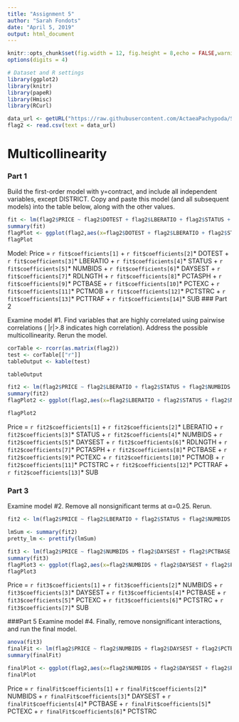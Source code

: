 ```yaml
---
title: "Assignment 5"
author: "Sarah Fondots"
date: "April 5, 2019"
output: html_document
---
```


```r
knitr::opts_chunk$set(fig.width = 12, fig.height = 8,echo = FALSE,warning = FALSE,message = FALSE)
options(digits = 4)
```

```r
# Dataset and R settings
library(ggplot2)
library(knitr)
library(papeR)
library(Hmisc)
library(RCurl)

data_url <- getURL("https://raw.githubusercontent.com/ActaeaPachypoda/STA319/master/Data/flag2.csv")
flag2 <- read.csv(text = data_url)
```

# Multicollinearity

### Part 1  

Build the first-order model with y=contract, and include all independent variables, except DISTRICT. Copy and paste this model (and all subsequent models) into the table below, along with the other values.
```r
fit <- lm(flag2$PRICE ~ flag2$DOTEST + flag2$LBERATIO + flag2$STATUS + flag2$NUMBIDS + flag2$DAYSEST + flag2$RDLNGTH + flag2$PCTASPH + flag2$PCTBASE + flag2$PCTEXC + flag2$PCTMOB + flag2$PCTSTRC + flag2$PCTTRAF + flag2$SUB, data = flag2)
summary(fit)
flagPlot <- ggplot(flag2,aes(x=flag2$DOTEST + flag2$LBERATIO + flag2$STATUS + flag2$NUMBIDS + flag2$DAYSEST + flag2$RDLNGTH + flag2$PCTASPH + flag2$PCTBASE + flag2$PCTEXC + flag2$PCTMOB + flag2$PCTSTRC + flag2$PCTTRAF + flag2$SUB, y=flag2$PRICE))+ geom_point(size=2.5)+ stat_smooth(method = "lm",se=FALSE)
flagPlot
```
Model:
Price = `r fit$coefficients[1]` + `r fit$coefficients[2]`* DOTEST  + `r fit$coefficients[3]`* LBERATIO + `r fit$coefficients[4]`* STATUS + `r fit$coefficients[5]`* NUMBIDS + `r fit$coefficients[6]`* DAYSEST + `r fit$coefficients[7]`* RDLNGTH + `r fit$coefficients[8]`* PCTASPH + `r fit$coefficients[9]`* PCTBASE + `r fit$coefficients[10]`* PCTEXC + `r fit$coefficients[11]`* PCTMOB + `r fit$coefficients[12]`* PCTSTRC + `r fit$coefficients[13]`* PCTTRAF + `r fit$coefficients[14]`* SUB
### Part 2  

Examine model #1. Find variables that are highly correlated using pairwise correlations ( |r|>.8 indicates high correlation). Address the possible multicollinearity. Rerun the model.  
```r
corTable <- rcorr(as.matrix(flag2))
test <- corTable[["r"]]
tableOutput <- kable(test)

tableOutput

fit2 <- lm(flag2$PRICE ~ flag2$LBERATIO + flag2$STATUS + flag2$NUMBIDS + flag2$DAYSEST + flag2$RDLNGTH + flag2$PCTASPH + flag2$PCTBASE + flag2$PCTEXC + flag2$PCTMOB + flag2$PCTSTRC + flag2$PCTTRAF + flag2$SUB, data = flag2)
summary(fit2)
flagPlot2 <- ggplot(flag2,aes(x=flag2$LBERATIO + flag2$STATUS + flag2$NUMBIDS + flag2$DAYSEST + flag2$RDLNGTH + flag2$PCTASPH + flag2$PCTBASE + flag2$PCTEXC + flag2$PCTMOB + flag2$PCTSTRC + flag2$PCTTRAF + flag2$SUB, y=flag2$PRICE))+ geom_point(size=2.5)+ stat_smooth(method = "lm",se=FALSE)

flagPlot2
```
Price = `r fit2$coefficients[1]` + `r fit2$coefficients[2]`* LBERATIO + `r fit2$coefficients[3]`* STATUS + `r fit2$coefficients[4]`* NUMBIDS + `r fit2$coefficients[5]`* DAYSEST + `r fit2$coefficients[6]`* RDLNGTH + `r fit2$coefficients[7]`* PCTASPH + `r fit2$coefficients[8]`* PCTBASE + `r fit2$coefficients[9]`* PCTEXC + `r fit2$coefficients[10]`* PCTMOB + `r fit2$coefficients[11]`* PCTSTRC + `r fit2$coefficients[12]`* PCTTRAF + `r fit2$coefficients[13]`* SUB

### Part 3  

Examine model #2. Remove all nonsignificant terms at α=0.25. Rerun.  
```r
fit2 <- lm(flag2$PRICE ~ flag2$LBERATIO + flag2$STATUS + flag2$NUMBIDS + flag2$DAYSEST + flag2$RDLNGTH + flag2$PCTASPH + flag2$PCTBASE + flag2$PCTEXC + flag2$PCTMOB + flag2$PCTSTRC + flag2$PCTTRAF + flag2$SUB, data = flag2)

lmSum <- summary(fit2)
pretty_lm <- prettify(lmSum)

fit3 <- lm(flag2$PRICE ~ flag2$NUMBIDS + flag2$DAYSEST + flag2$PCTBASE + flag2$PCTEXC + flag2$PCTSTRC + flag2$SUB, data = flag2)
summary(fit3)
flagPlot3 <- ggplot(flag2,aes(x=flag2$NUMBIDS + flag2$DAYSEST + flag2$PCTBASE + flag2$PCTEXC + flag2$PCTSTRC + flag2$SUB, y=flag2$PRICE))+ geom_point(size=2.5)+ stat_smooth(method = "lm",se=FALSE)
flagPlot3
```
Price = `r fit3$coefficients[1]` + `r fit3$coefficients[2]`* NUMBIDS + `r fit3$coefficients[3]`* DAYSEST + `r fit3$coefficients[4]`* PCTBASE + `r fit3$coefficients[5]`* PCTEXC + `r fit3$coefficients[6]`* PCTSTRC + `r fit3$coefficients[7]`* SUB

###Part 5
Examine model #4. Finally, remove nonsignificant interactions, and run the final model.  
```r
anova(fit3)
finalFit <- lm(flag2$PRICE ~ flag2$NUMBIDS + flag2$DAYSEST + flag2$PCTBASE + flag2$PCTEXC + flag2$PCTSTRC, data = flag2)
summary(finalFit)

finalPlot <- ggplot(flag2,aes(x=flag2$NUMBIDS + flag2$DAYSEST + flag2$PCTBASE + flag2$PCTEXC + flag2$PCTSTRC, y=flag2$PRICE))+ geom_point(size=2.5)+ stat_smooth(method = "lm",se=FALSE)
finalPlot
```

Price = `r finalFit$coefficients[1]` + `r finalFit$coefficients[2]`* NUMBIDS + `r finalFit$coefficients[3]`* DAYSEST + `r finalFit$coefficients[4]`* PCTBASE + `r finalFit$coefficients[5]`* PCTEXC + `r finalFit$coefficients[6]`* PCTSTRC
